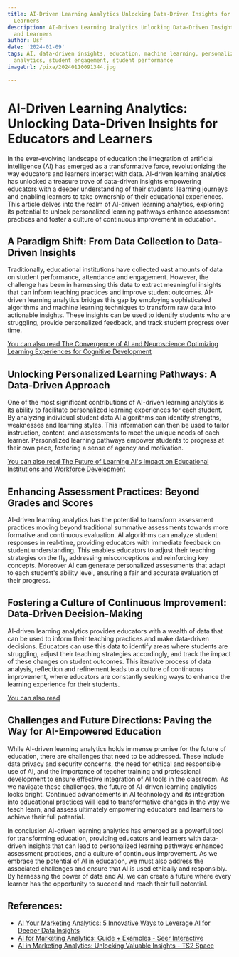 ```yaml
---
title: AI-Driven Learning Analytics Unlocking Data-Driven Insights for Educators and
  Learners
description: AI-Driven Learning Analytics Unlocking Data-Driven Insights for Educators
  and Learners
author: Usf
date: '2024-01-09'
tags: AI, data-driven insights, education, machine learning, personalization, predictive
  analytics, student engagement, student performance
imageUrl: /pixa/20240110091344.jpg

---
```

# AI-Driven Learning Analytics: Unlocking Data-Driven Insights for Educators and Learners

In the  ever-evolving landscape of education the integration  of artificial intelligence (AI)  has emerged as a transformative force, revolutionizing the way educators and learners interact with data. AI-driven learning analytics has  unlocked a treasure trove of data-driven insights empowering educators with a deeper understanding of their students' learning journeys and enabling learners to take ownership of their educational experiences. This article delves into  the realm of AI-driven learning analytics,  exploring  its potential to unlock personalized learning pathways enhance  assessment  practices and foster a culture of continuous improvement in education.

## A Paradigm Shift: From Data Collection  to Data-Driven Insights

Traditionally, educational institutions have collected vast amounts of  data on student performance, attendance and engagement. However, the challenge has been in harnessing this data to extract meaningful insights that can inform teaching  practices and improve student outcomes. AI-driven learning analytics bridges  this gap by employing sophisticated algorithms and machine  learning  techniques to transform  raw data  into actionable insights. These insights  can  be used to identify  students who are struggling, provide personalized feedback, and track student progress over time.

[You can also read The Convergence of AI and Neuroscience Optimizing Learning Experiences for  Cognitive Development](The%20Convergence%20of%20AI%20and%20Neuroscience%20Optimizing%20Learning%20Experiences%20for%20Cognitive%20Development)


## Unlocking Personalized Learning Pathways: A Data-Driven Approach

One of the most significant contributions of AI-driven learning analytics is its ability to facilitate personalized learning experiences  for  each student. By analyzing individual student data AI algorithms can identify strengths, weaknesses  and learning styles. This information can then be  used to tailor instruction, content, and assessments to meet the unique needs of each learner. Personalized learning pathways  empower students to progress at their  own pace, fostering a sense of agency and motivation.

[You can also read The Future  of Learning AI's Impact on Educational Institutions and Workforce Development](The%20Future%20of%20Learning%20AI%27s%20Impact%20on%20Educational%20Institutions%20and%20Workforce%20Development)


## Enhancing Assessment Practices: Beyond Grades and Scores

AI-driven learning analytics has the potential to transform assessment practices moving beyond traditional summative assessments  towards more formative and continuous evaluation. AI algorithms can analyze student responses in real-time,  providing educators with immediate feedback on student understanding. This enables  educators to adjust their teaching strategies on the fly, addressing  misconceptions  and  reinforcing key concepts. Moreover AI  can generate personalized assessments that adapt to each student's ability level, ensuring a fair  and  accurate evaluation  of their progress.

## Fostering a Culture of Continuous Improvement: Data-Driven Decision-Making

AI-driven  learning analytics provides educators with a wealth of data that can be used to inform their teaching practices and make data-driven decisions. Educators can use this data to identify areas where students are struggling, adjust their teaching strategies accordingly, and track the impact of these  changes on student outcomes. This iterative process of  data analysis, reflection and refinement leads to a culture of continuous improvement, where educators are constantly seeking  ways to enhance the learning experience for their students.

[You can also read ]()


## Challenges and Future Directions: Paving the Way for AI-Empowered Education

While AI-driven  learning analytics holds immense promise for the future of education, there are  challenges that need  to be addressed. These include data  privacy and security concerns, the need for ethical and responsible use of AI, and the  importance of teacher training and professional development to ensure effective integration of AI tools in the classroom. As we navigate these challenges, the future  of AI-driven learning analytics looks  bright. Continued advancements in AI technology and its integration into educational practices  will lead to transformative  changes in  the way we teach learn, and assess ultimately  empowering educators and learners to achieve  their full potential.

In conclusion  AI-driven  learning analytics has emerged as a powerful tool for transforming education, providing  educators and learners with data-driven  insights that can lead to personalized learning  pathways enhanced assessment practices, and a culture of continuous improvement. As we embrace  the potential of AI in education, we  must also address the associated challenges and ensure that AI is  used ethically and  responsibly. By harnessing the power of data and  AI, we can create a future where every  learner has the opportunity to succeed and  reach their full potential.

## References:
- [AI Your Marketing Analytics: 5 Innovative Ways to Leverage AI for Deeper Data Insights](https://improvado.io/blog/ai-marketing-analytics)
- [AI for Marketing Analytics: Guide + Examples - Seer Interactive](https://www.seerinteractive.com/insights/ai-for-marketing-analytics-guide-examples)
- [AI in Marketing Analytics: Unlocking Valuable Insights - TS2 Space](https://ts2.space/en/ai-in-marketing-analytics-unlocking-valuable-insights/)
